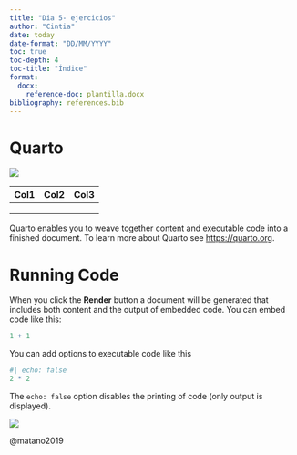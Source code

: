 ```yaml
---
title: "Dia 5- ejercicios"
author: "Cintia"
date: today
date-format: "DD/MM/YYYY"
toc: true
toc-depth: 4
toc-title: "Índice"
format: 
  docx: 
    reference-doc: plantilla.docx
bibliography: references.bib
---
```


# Quarto

![](images/20241128_092809-01.heic)

| Col1 | Col2 | Col3 |
|------|------|------|
|      |      |      |
|      |      |      |
|      |      |      |

Quarto enables you to weave together content and executable code into a finished document. To learn more about Quarto see <https://quarto.org>.

# Running Code

When you click the **Render** button a document will be generated that includes both content and the output of embedded code. You can embed code like this:

```r
1 + 1
```

You can add options to executable code like this

```r
#| echo: false
2 * 2
```

The `echo: false` option disables the printing of code (only output is displayed).

![](farebyage.jpg)

@matano2019
